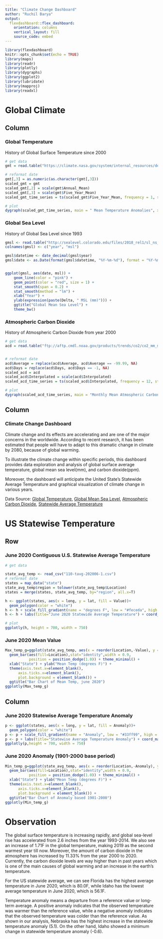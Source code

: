 ---
title: "Climate Change Dashboard"
author: "Ruchil Barya"
output:
  flexdashboard::flex_dashboard:
    orientation: columns
    vertical_layout: fill
    source_code: embed
---

```{r setup, include=FALSE}
library(flexdashboard)
knitr::opts_chunk$set(echo = TRUE)
library(maps)
library(readr)
library(plotly)
library(dygraphs)
library(ggplot2)
library(lubridate)
library(mapproj)
library(readxl)
```


Global Climate
=======================================================================


Column {.tabset data-width=500}
-----------------------------------------------------------------------
### Global Temperature
History of Global Surface Temperature since 2000
```{r,echo = FALSE, warning=FALSE}
# get data
gmt = read.table("https://climate.nasa.gov/system/internal_resources/details/original/647_Global_Temperature_Data_File.txt", header = FALSE, col.names = c("Year","Annual_Mean","Five_Year_Mean"),skip = 5)

# reformat date 
gmt[,3] = as.numeric(as.character(gmt[,3]))
scaled_gmt = gmt
scaled_gmt[,2] = scale(gmt$Annual_Mean)
scaled_gmt[,3] = scale(gmt$Five_Year_Mean)
scaled_gmt_time_series = ts(scaled_gmt$Five_Year_Mean, frequency = 1, start=c(2000))

# plot
dygraph(scaled_gmt_time_series, main = " Mean Temperature Anomalies", xlab = "Year", ylab=" 5-Year Mean Temperature Anomaly")

```


### Global Sea Level
History of Global Sea Level since 1993
```{r, echo = FALSE, message = FALSE}

gmsl <- read.table("http://sealevel.colorado.edu/files/2018_rel1/sl_ns_global.txt")
colnames(gmsl) <- c("year", "msl")

gmsl$datetime <- date_decimal(gmsl$year)
gmsl$date <- as.Date(format(gmsl$datetime, "%Y-%m-%d"), format = "%Y-%m-%d")


ggplot(gmsl, aes(date, msl)) +  
    geom_line(color = "pink") +
    geom_point(color = "red", size = 1) +
    stat_smooth(span = 0.2) +   
    stat_smooth(method = "lm") +    
    xlab("Year") +
    ylab(expression(paste(Delta, " MSL (mm)"))) +
    ggtitle("Global Mean Sea Level") +
    theme_bw()
```

### Atmospheric Carbon Dioxide
History of Atmospheric Carbon Dioxide from year 2000
```{r, echo = FALSE, message = FALSE}
# get data
acd = read.table("ftp://aftp.cmdl.noaa.gov/products/trends/co2/co2_mm_mlo.txt", header = FALSE, col.names = c("Year","Month","Decimal_Date","Average","Interpolated","Trend","Days"))


# reformat date
acd$Average = replace(acd$Average, acd$Average == -99.99, NA)
acd$Days = replace(acd$Days, acd$Days == -1, NA)
scaled_acd = acd
scaled_acd$Interpolated = scale(acd$Interpolated)
scaled_acd_time_series = ts(scaled_acd$Interpolated, frequency = 12, start = c(1980,3))

# plot
dygraph(scaled_acd_time_series, main = "Monthly Mean Atmospheric Carbon Dioxide Levels", xlab = "Year", ylab=" Mean Atmospheric Carbon Dioxide LevelZ")
```

Column {.tabset data-width=500}
------------------------------------------------
### **Climate Change Dashboard**

Climate change and its effects are accelerating and are one of the major concerns in the worldwide. According to recent research, it has been estimated that people will have to adapt to this dramatic change in climate by 2080, because of global warming.

To illustrate the climate change within specific periods, this dashboard provides data exploration and analysis of global surface average temperature, global mean sea level(mm), and carbon dioxide(ppm).

Moreover, the dashboard will anticipate the United State's Statewide Average Temperature and graphical visualization of climate change in various years.


Data Source: [Global Temperature](http://climate.nasa.gov/system/internal_resources/details/original/647_Global_Temperature_Data_File.txt), [Global Mean Sea Level](http://sealevel.colorado.edu/files/2018_rel1/sl_ns_global.txt), [Atmospheric Carbon Dioxide](ftp://aftp.cmdl.noaa.gov/products/trends/co2/co2_mm_mlo.txt), [Statewide Average Temperature](https://www.ncdc.noaa.gov/cag/statewide/mapping/110-tavg-201901-1.csv)



US Statewise Temperature
=======================================================================
Row {.tabset data-width=600}
-----------------------------------------------------------------------
### June 2020 Contiguous U.S. Statewise Average Temperature {.no-padding}

```{r, echo = FALSE, message = FALSE, fig.width=12}
# get data

state_avg_temp <- read_csv("110-tavg-202006-1.csv")
# reformat date
states = map_data("state")  
state_avg_temp$region = tolower(state_avg_temp$Location)
states = merge(states, state_avg_temp, by="region", all.x=T)

h <- ggplot(states, aes(x = long, y = lat, fill = Value))+
  geom_polygon(color = "white")
h <- h + scale_fill_gradient(name = "degrees F", low = "#feceda", high = "#c81f49", guide = "colorbar", na.value="black") 
h <- h + labs(title="June 2020 Statewide Average Temperature") + coord_map() 

# plot
ggplotly(h, height = 700, width = 750)
```

### June 2020 Mean Value

```{r, echo = FALSE, message = FALSE,message = FALSE}
Max_temp_g=ggplot(state_avg_temp, aes(x = reorder(Location,-Value), y = Value)) + 
  geom_bar(aes(fill=Location),stat="identity",width = 0.9, 
           position = position_dodge(1.0)) + theme_minimal() + 
  xlab("State") + ylab("Mean Temp (degrees F)") +
  theme(axis.text.x=element_blank(),
      axis.ticks.x=element_blank(),
      plot.background = element_blank()) + 
  ggtitle("Bar Chart of Mean Temp, june 2020")
ggplotly(Max_temp_g)
```


Column {.tabset data-width=600}
-----------------------------------------------------------------------

### June 2020 Statewise Average Temperature Anomaly

```{r,echo = FALSE, message = FALSE,fig.width=12}
p <- ggplot(states, aes(x = long, y = lat, fill = Anomaly))+
  geom_polygon(color = "white")
p <- p + scale_fill_gradient(name = "Anomaly", low = "#33ff99", high = "#339999", guide = "colorbar", na.value="black") 
p <- p + labs(title="Statewise Average Temperature Anomaly") + coord_map() 
ggplotly(p,height = 700, width = 750)
```

### June 2020 Anomaly (1901-2000 base period)

```{r,echo = FALSE, message = FALSE}
Min_temp_g=ggplot(state_avg_temp, aes(x = reorder(Location,-Anomaly), y = Anomaly)) + 
  geom_bar(aes(fill=Location),stat="identity",width = 0.9, 
           position = position_dodge(1.0)) + theme_minimal() + 
  xlab("State") + ylab("Mean Temp (degrees F)") +
  theme(axis.text.x=element_blank(),
      axis.ticks.x=element_blank(),
      plot.background = element_blank()) + 
  ggtitle("Bar Chart of Anomaly based 1901-2000")
ggplotly(Min_temp_g)
```

Observation
==============================

The global surface temperature is increasing rapidly, and global sea-level rise has accelerated from 2.6 inches from the year 1993-2014. We also see an increase of 1.71F in the global temperature, making 2019 as the second warmest year till now. Moreover, the amount of carbon dioxide in the atmosphere has increased by 11.33% from the year 2000 to 2020. Currently, the carbon dioxide levels are way higher than in past years which is one of the main causes of global warming and an increase in the earth's temperature.

For the US statewide average, we can see Florida has the highest average temperature in June 2020, which is 80.0F, while Idaho has the lowest average temperature in June 2020, which is 56.1F.

Temperature anomaly means a departure from a reference value or long-term average. A positive anomaly indicates that the observed temperature was warmer than the reference value, while a negative anomaly indicates that the observed temperature was colder than the reference value. As shown in our analysis, Nebraska has the highest increase in the statewide temperature anomaly (5.1). On the other hand, Idaho showed a minimum change in statewide temperature anomaly (-0.6).
